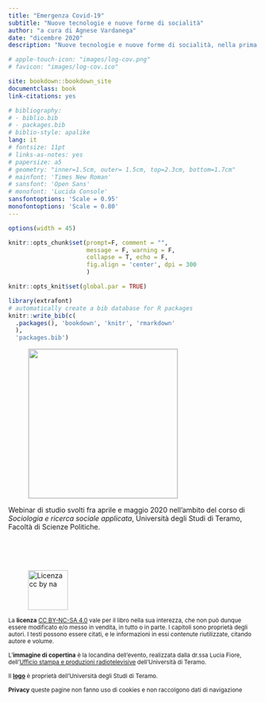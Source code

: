 ```yaml
---
title: "Emergenza Covid-19"
subtitle: "Nuove tecnologie e nuove forme di socialità"
author: "a cura di Agnese Vardanega"
date: "dicembre 2020"
description: "Nuove tecnologie e nuove forme di socialità, nella prima ondata della pandemia da Sars-CoV-2. Webinar di studio svolti fra aprile e maggio 2020 presso l'Università degli Studi di Teramo"

# apple-touch-icon: "images/log-cov.png"
# favicon: "images/log-cov.ico"

site: bookdown::bookdown_site
documentclass: book
link-citations: yes

# bibliography:
# - biblio.bib
# - packages.bib
# biblio-style: apalike
lang: it
# fontsize: 11pt
# links-as-notes: yes
# papersize: a5
# geometry: "inner=1.5cm, outer= 1.5cm, top=2.3cm, bottom=1.7cm"
# mainfont: 'Times New Roman'
# sansfont: 'Open Sans'
# monofont: 'Lucida Console'
sansfontoptions: 'Scale = 0.95'
monofontoptions: 'Scale = 0.80'
---
```


```r
options(width = 45)

knitr::opts_chunk$set(prompt=F, comment = "",
                      message = F, warning = F, 
                      collapse = T, echo = F,
                      fig.align = 'center', dpi = 300
                      )

knitr::opts_knit$set(global.par = TRUE)
```

```r
library(extrafont)
# automatically create a bib database for R packages
knitr::write_bib(c(
  .packages(), 'bookdown', 'knitr', 'rmarkdown'
  ), 
  'packages.bib')
```

<figure>

<img src="images/Copertina_2.png" width="300px" align="center" style="border:1px #ccc solid"/>

</figure>

Webinar di studio svolti fra aprile e maggio 2020 nell'ambito del corso di *Sociologia e ricerca sociale applicata*, Università degli Studi di Teramo, Facoltà di Scienze Politiche.

<br /><br /><br />

<figure>

<a href="https://creativecommons.org/licenses/by-nc-sa/4.0/deed.it" title="Licenza"><img src="https://mirrors.creativecommons.org/presskit/buttons/88x31/png/by-nc-sa.eu.png" alt="Licenza cc by na" width="80px"/></a>

</figure>

[La **licenza** [CC BY-NC-SA 4.0](https://creativecommons.org/licenses/by-nc-sa/4.0/deed.it "creative commons") vale per il libro nella sua interezza, che non può dunque essere modificato e/o messo in vendita, in tutto o in parte. I capitoli sono proprietà degli autori. I testi possono essere citati, e le informazioni in essi contenute riutilizzate, citando autore e volume.]{style="font-size:smaller;"}

[L'**immagine di copertina** è la locandina dell'evento, realizzata dalla dr.ssa Lucia Fiore, dell'[Ufficio stampa e produzioni radiotelevisive](https://www.unite.it/UniTE/Ufficio_stampa_e_produzioni_radiotelevisive "UniTe") dell'Università di Teramo.]{style="font-size:smaller;"}

[Il [**logo**](https://www.unite.it/UniTE/Il_Logo "logo UniTe") è proprietà dell'Università degli Studi di Teramo.]{style="font-size:smaller;"}

[**Privacy** queste pagine non fanno uso di cookies e non raccolgono dati di navigazione]{style="font-size:smaller;"}

<!-- \mainmatter -->
